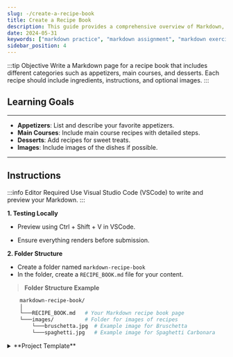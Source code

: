 ```yaml
---
slug: -/create-a-recipe-book
title: Create a Recipe Book
description: This guide provides a comprehensive overview of Markdown, including Extended and Advanced syntaxes, best practices for writing clear and effective technical content, and tips for organizing, structuring, and formatting your documents. Whether you're new to Markdown or looking to refine your skills, this guide will help you master the essentials and produce professional-quality documentation
date: 2024-05-31
keywords: ["markdown practice", "markdown assignment", "markdown exercise", "markdown recipe book", "markdown recipe book page"]
sidebar_position: 4
---
```


:::tip Objective
Write a Markdown page for a recipe book that includes different categories such as appetizers, main courses, and desserts. Each recipe should include ingredients, instructions, and optional images.
:::

## Learning Goals
---
- **Appetizers**: List and describe your favorite appetizers.
- **Main Courses**: Include main course recipes with detailed steps.
- **Desserts**: Add recipes for sweet treats.
- **Images**: Include images of the dishes if possible.
---

## Instructions

:::info Editor Required
Use Visual Studio Code (VSCode) to write and preview your Markdown.
:::

**1. Testing Locally**

- Preview using Ctrl + Shift + V in VSCode.

- Ensure everything renders before submission.

**2. Folder Structure** 

- Create a folder named `markdown-recipe-book` 
- In the folder, create a `RECIPE_BOOK.md` file for your content.

   
> **Folder Structure Example**

```bash showLineNumbers{1-8}
    markdown-recipe-book/
    │
    └───RECIPE_BOOK.md   # Your Markdown recipe book page
    └───images/          # Folder for images of recipes
        └───bruschetta.jpg  # Example image for Bruschetta
        └───spaghetti.jpg   # Example image for Spaghetti Carbonara
```

<details>
<summary> **Project Template** </summary>
### Recipe Book
#### Appetizers

**Bruschetta**

- **Ingredients**
  - 1 loaf of baguette
  - 2 cups cherry tomatoes, chopped
  - 1/4 cup basil, chopped
  - 2 cloves garlic, minced
- **Instructions**
    1. Toast the baguette slices.
    2. Mix tomatoes, basil, and garlic in a bowl.
    3. Top toasted bread with tomato mixture.


![bruschetta](../img/bruscheta.jpeg)

## Main Courses

**Spaghetti Carbonara**

- **Ingredients**
  - 200g spaghetti
  - 100g pancetta
  - 2 large eggs
  - 1/2 cup grated Parmesan

- **Instructions**
    1. Cook spaghetti according to package instructions.
    2. Cook pancetta until crispy.
    3. Mix eggs and Parmesan, then combine with spaghetti and pancetta.


![spaghetti carbonara](../img/spagheti.jpeg)

## Desserts

**Chocolate Cake**

- **Ingredients**
  - 1 3/4 cups flour
  - 1 1/2 cups sugar
  - 3/4 cup cocoa powder
  - 1 cup milk
- **Instructions**
    1. Preheat oven to 350°F (175°C).
    2. Mix dry ingredients and add milk.
    3. Bake for 30 minutes.

    
![chocolate cake](../img/chocolatey.jpeg)


</details>
